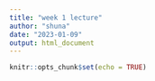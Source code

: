 ```yaml
---
title: "week 1 lecture"
author: "shuna"
date: "2023-01-09"
output: html_document
---
```


```r
knitr::opts_chunk$set(echo = TRUE)
```

